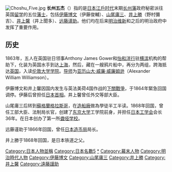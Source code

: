 [[File:Choshu_Five.jpg|right]]
'''长州五杰'''（{{jpn|j=長州五傑|hg=ちょうしゅうごけつ|rm=Chōshū Goketsu|f=y}}）指的是[[日本|日本]][[江戶时代|江戶时代]]末期[[长州藩|长州藩]]政府秘密派往英国[[留学|留学]]的五位[[藩士|藩士]]，包括[[伊藤博文|伊藤博文]]（伊藤俊輔）、[[山尾庸三|山尾庸三]]、[[井上勝|井上勝]]（野村彌吉）、[[井上馨|井上馨]]（井上聞多）、[[远藤谨助|远藤谨助]]。他们均在后来[[明治维新|明治维新]]和之后的明治政府中发挥了重要作用。

==历史==
1863年，五人在英国驻日领事Anthony James Gower和[[怡和洋行|怡和洋行]]驻[[横滨|横滨]]机构的帮助下，化装为英国水手到达[[上海|上海]]，然后，藏在一艘鸦片船中，再分为两组，跨海抵达[[英国|英国]]，入读[[伦敦大学学院|伦敦大学学院]]。[[导师|导师]]为[[亚历山大·威廉·威廉姆逊|亚历山大·威廉·威廉姆逊]]（Alexander William Williamson）。

伊藤博文和井上馨因国内发生与英法美荷4国作战的[[下關戰爭|下關戰爭]]，于1864年緊急回国调停。伊藤后曾担任[[日本首相|日本首相]]。井上馨曾任外交等部大臣。

山尾庸三后转到[[蘇格蘭|蘇格蘭]][[格拉斯哥|格拉斯哥]]，在[[造船廠|造船廠]]做為學徒半工半读。1868年回国，曾任工部大臣、法制局长官，创建了[[东京大学|东京大学]]工学院前身，并担任[[日本工学会|日本工学会]]会长36年。在日本创办了第一所[[聋哑学校|聋哑学校]]。

远藤谨助于1866年回国，曾任[[日本造币局|日本造币局]]局长。

井上勝于1868年回国，是日本铁道之父。

{{Japan-hist-stub}}
{{Portal bar|日本|歷史|人物}}
[[Category:日本人物並稱|Category:日本人物並稱]]
[[Category:日本名數5|Category:日本名數5]]
[[Category:長州藩人物|*]]
[[Category:幕末人物|Category:幕末人物]]
[[Category:明治時代人物|Category:明治時代人物]]
[[Category:伊藤博文|Category:伊藤博文]]
[[Category:山尾庸三|Category:山尾庸三]]
[[Category:井上勝|Category:井上勝]]
[[Category:井上馨|Category:井上馨]]
[[Category:遠藤謹助|Category:遠藤謹助]]
